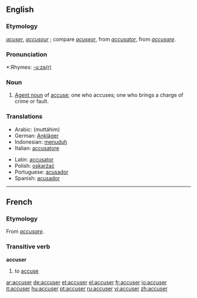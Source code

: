 ==English==
{{wikipedia|dab=accuser}}
===Etymology===
{{OE.}} ''[[acuser]]'', ''[[accusour]]'' ; compare {{OF.}} ''[[acuseor]]'', from {{L.}} ''[[accusator]]'', from ''[[accusare]]''.

===Pronunciation===
{{AHD|ak-KEWZ-uhr}}
*:Rhymes: [[Rhymes:English:-uːzə(r)|-uːzə(r)]]

===Noun===
{{en-noun}}

# [[Agent noun]] of [[accuse]]; one who accuses; one who brings a charge of crime or fault.

===Translations===
{{top}}
*Arabic: {{ARchar|[[متهم|مُتّهِمم]]}} (muttáhim) {{m}}
*German: [[Ankläger]] {{m}}
*Indonesian: [[tuduh|menuduh]]
*Italian: [[accusatore]] {{m}}
{{mid}}
*Latin: [[accusator]] {{m}}
*Polish: [[oskarżać]]
*Portuguese: [[acusador]] {{m}}
*Spanish: [[acusador]] {{m}}
{{bottom}}

----

==French==
===Etymology===
From {{L.}} ''[[accusare]]''.

===Transitive verb===
{{rfc-trverb|Transitive verb}}
'''accuser'''

# to [[accuse]]

{{fr-conj-er|accus|avoir}}

[[ar:accuser]]
[[de:accuser]]
[[et:accuser]]
[[el:accuser]]
[[fr:accuser]]
[[io:accuser]]
[[it:accuser]]
[[hu:accuser]]
[[pt:accuser]]
[[ru:accuser]]
[[vi:accuser]]
[[zh:accuser]]
